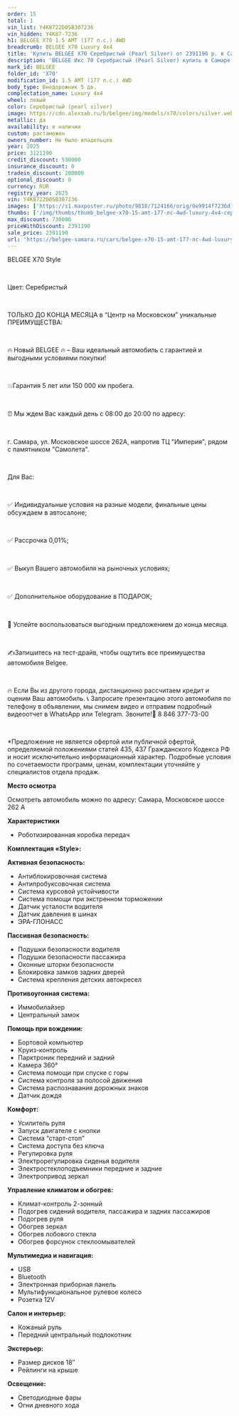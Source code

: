 ```yaml
---
order: 15
total: 1
vin_list: Y4K8722D0SB307236
vin_hidden: Y4K87-7236
h1: BELGEE X70 1.5 AMT (177 л.с.) 4WD
breadcrumb: BELGEE X70 Luxury 4х4
title: 'Купить BELGEE X70 Серебристый (Pearl Silver) от 2391190 р. в Самаре. Цены и комплектации на новые авто в автосалоне официального дилера BELGEE'
description: 'BELGEE Икс 70 Серебристый (Pearl Silver) купить в Самаре. Кредит от 0,01%, авторассрочка, скидки на все автомобили от розничной цены. Гарантия 3 года или 100 000 км. Звонить по тел.: +7 (846) 377-73-00'
mark_id: BELGEE
folder_id: 'X70'
modification_id: 1.5 AMT (177 л.с.) 4WD
body_type: Внедорожник 5 дв.
complectation_name: Luxury 4х4
wheel: левый
color: Серебристый (pearl silver)
image: https://cdn.alexsab.ru/b/belgee/img/models/x70/colors/silver.webp
metallic: да
availability: в наличии
custom: растаможен
owners_number: Не было владельцев
year: 2025
price: 3121190
credit_discount: 530000
insurance_discount: 0
tradein_discount: 200000
optional_discount: 0
currency: RUR
registry_year: 2025
vin: Y4K8722D0SB307236
images: ['https://s1.maxposter.ru/photo/9818/7124166/orig/0e9914f7236d1370dedb104a353882c9.jpg?sid=14', 'https://s1.maxposter.ru/photo/9818/7124166/orig/ae3b894954dfa7d3e166c312e36ec732.jpg?sid=14', 'https://s1.maxposter.ru/photo/9818/7124166/orig/9f6f6568f94c73fa59ed3f10de6a6607.jpg?sid=14', 'https://s1.maxposter.ru/photo/9818/7124166/orig/23350085c148cc517e09d1d1e1ea2a4b.jpg?sid=14', 'https://s1.maxposter.ru/photo/9818/7124166/orig/b14dc170775419fe1e0fc6217fbaa9ca.jpg?sid=14', 'https://s1.maxposter.ru/photo/9818/7124166/orig/0f86fd75617e512d98fd9ae1ed3f6494.jpg?sid=14', 'https://s1.maxposter.ru/photo/9818/7124166/orig/8c6ad9801b70bcb5be209825478cd482.jpg?sid=14', 'https://s1.maxposter.ru/photo/9818/7124166/orig/f666e565742cfe02b2a28b128c78b34f.jpg?sid=14', 'https://s1.maxposter.ru/photo/9818/7124166/orig/3d7e021a5a3c703546f080ac7f498bc8.jpg?sid=14', 'https://s1.maxposter.ru/photo/9818/7124166/orig/9aba94fceb10a87c0c203f31ee3ad6d2.jpg?sid=14', 'https://s1.maxposter.ru/photo/9818/7124166/orig/a2564cb51c31ca7493a953e93236b197.jpg?sid=14', 'https://s1.maxposter.ru/photo/9818/7124166/orig/e5651c1eba471e9a4d9c5c9a9832984d.jpg?sid=14', 'https://s1.maxposter.ru/photo/9818/7124166/orig/af013dfd6581b9659fe2e346f90818f5.jpg?sid=14', 'https://s1.maxposter.ru/photo/9818/7124166/orig/b38c815792de3135e26b8446a215f9ea.jpg?sid=14', 'https://s1.maxposter.ru/photo/9818/7124166/orig/c6011b87764c5767873b80b1ddf1a093.jpg?sid=14', 'https://s1.maxposter.ru/photo/9818/7124166/orig/03adedeb415a15b7fbd5c6cd18eaf1cf.jpg?sid=14', 'https://s1.maxposter.ru/photo/9818/7124166/orig/3b1eaa8762524c7ed2ade1b7a70976c2.jpg?sid=14', 'https://s1.maxposter.ru/photo/9818/7124166/orig/37ff295cdbbea956d6b6c5ed400efd5b.jpg?sid=14', 'https://s1.maxposter.ru/photo/9818/7124166/orig/0f594721e66e09c208df9b86b59ab917.jpg?sid=14', 'https://s1.maxposter.ru/photo/9818/7124166/orig/a711df023d4f41fede58caecdb14cb8e.jpg?sid=14', 'https://s1.maxposter.ru/photo/9818/7124166/orig/a4f03bd41fa030f41234123bfb00f9d8.jpg?sid=14', 'https://s1.maxposter.ru/photo/9818/7124166/orig/8549c9597d79c3966386963ce3209396.jpg?sid=14', 'https://s1.maxposter.ru/photo/9818/7124166/orig/ba24280b9124e80809f84d0fe081f37a.jpg?sid=14', 'https://s1.maxposter.ru/photo/9818/7124166/orig/535f901e55e0c32026ccba78f64c0561.jpg?sid=14', 'https://s1.maxposter.ru/photo/9818/7124166/orig/ea72374ad1c5358616a7c972ecc7e3f9.jpg?sid=14', 'https://s1.maxposter.ru/photo/9818/7124166/orig/d79d3b85c99a54439f6636e6f4793675.jpg?sid=14', 'https://s1.maxposter.ru/photo/9818/7124166/orig/c0fa33f6921c6a65b84218cfe16f03bc.jpg?sid=14', 'https://s1.maxposter.ru/photo/9818/7124166/orig/67ac608869cd9248a5569e8a4aa6d45d.jpg?sid=14', 'https://s1.maxposter.ru/photo/9818/7124166/orig/3d282aed35502d25ddb0b2a0db01ac9c.jpg?sid=14', 'https://s1.maxposter.ru/photo/9818/7124166/orig/65b3613eec08b9cbd0d44962027adc77.jpg?sid=14', 'https://s1.maxposter.ru/photo/9818/7124166/orig/ffae641789f5ea89cf2210f99298c36a.jpg?sid=14', 'https://s1.maxposter.ru/photo/9818/7124166/orig/81055315cd0f042c9215359eb8349669.jpg?sid=14', 'https://s1.maxposter.ru/photo/9818/7124166/orig/b26b708adf8e63ac6d1481ef6087b8af.jpg?sid=14', 'https://s1.maxposter.ru/photo/9818/7124166/orig/a1c6d4210638307ae081a4b5eb569693.jpg?sid=14', 'https://s1.maxposter.ru/photo/9818/7124166/orig/1780b117f67b06a72cb77401c5204b44.jpg?sid=14', 'https://s1.maxposter.ru/photo/9818/7124166/orig/01d591b9803bd20d6b651eda432f12cf.jpg?sid=14', 'https://s1.maxposter.ru/photo/9818/7124166/orig/16703d7be45e008ca3ec3f8ea079be69.jpg?sid=14', 'https://s1.maxposter.ru/photo/9818/7124166/orig/54a81f0e02200e1861b94258a288d6c7.jpg?sid=14']
thumbs: ['/img/thumbs/thumb_belgee-x70-15-amt-177-лс-4wd-luxury-4х4-серебристый-pearl-silver-2025_882c9_0.webp', '/img/thumbs/thumb_belgee-x70-15-amt-177-лс-4wd-luxury-4х4-серебристый-pearl-silver-2025_ec732_1.webp', '/img/thumbs/thumb_belgee-x70-15-amt-177-лс-4wd-luxury-4х4-серебристый-pearl-silver-2025_a6607_2.webp', '/img/thumbs/thumb_belgee-x70-15-amt-177-лс-4wd-luxury-4х4-серебристый-pearl-silver-2025_a2a4b_3.webp', '/img/thumbs/thumb_belgee-x70-15-amt-177-лс-4wd-luxury-4х4-серебристый-pearl-silver-2025_aa9ca_4.webp']
max_discount: 730000
priceWithDiscount: 2391190
sale_price: 2391190
url: 'https://belgee-samara.ru/cars/belgee-x70-15-amt-177-лс-4wd-luxury-4х4-серебристый-pearl-silver-2025/'
---
```

<p>
 <p>
  ВЕLGEЕ X70 Style
  <br/>
 </p>
 <br/>
 <p>
  Цвет: Серебристый
  <br/>
 </p>
 <br/>
 <p>
  TOЛЬКО ДО KОНЦA MЕСЯЦА в “Центр на Московском” уникальныe ПPЕИMУЩЕСТВА:
  <br/>
 </p>
 <br/>
 <p>
  🔥 Новый ВЕLGЕЕ  🔥 – Ваш идеальный автомобиль с гарантией и выгодными условиями покупки!
  <br/>
 </p>
 <br/>
 <p>
  💥Гарантия 5 лет или 150 000 км пробега.
  <br/>
 </p>
 <br/>
 <p>
  ⏰ Мы ждем Вас каждый день с 08:00 до 20:00 по адресу:
  <br/>
 </p>
 <br/>
 <p>
  г. Самара, ул. Московское шоссе 262А, напротив ТЦ "Империя", рядом с памятником "Самолета".
  <br/>
 </p>
 <br/>
 <p>
  Для Вас:
  <br/>
 </p>
 <br/>
 <p>
  ✅ Индивидуальные условия на разные модели, финальные цены обсуждаем в автосалоне;
  <br/>
 </p>
 <br/>
 <p>
  ✅ Рассрочка 0,01%;
  <br/>
 </p>
 <br/>
 <p>
  ✅ Выкуп Вашего автомобиля на рыночных условиях;
  <br/>
 </p>
 <br/>
 <p>
  ✅ Дополнительное оборудование в ПОДАРОК;
  <br/>
 </p>
 <br/>
 <p>
  📆 Успейте воспользоваться выгодным предложением до конца месяца.
  <br/>
 </p>
 <br/>
 <p>
  ✍️Запишитесь на тест-драйв, чтобы ощутить все преимущества автомобиля Веlgее.
  <br/>
 </p>
 <br/>
 <p>
  🔥 Если Вы из другого города, дистанционно рассчитаем кредит и оценим Ваш автомобиль. 📞 Запросите презентацию этого автомобиля по телефону в объявлении, мы снимем видео и отправим подробный видеоотчет в WhаtsАрр или Теlеgrаm. Звоните!📲 8 846 377-73-00
  <br/>
 </p>
 <br/>
 <p>
  *Предложение не является офертой или публичной офертой, определяемой положениями статей 435, 437 Гражданского Кодекса РФ и носит исключительно информационный характер. Подробные условия по сочетаемости программ, ценам, комплектации уточняйте у специалистов отдела продаж.
 </p>
 <p>
  <strong>
   Место осмотра
  </strong>
 </p>
 <p>
  Осмотреть автомобиль можно по адресу: Самара, Московское шоссе 262 А
 </p>
 <p>
  <strong>
   Характеристики
  </strong>
 </p>
 <ul>
  <li>
   Роботизированная коробка передач
  </li>
 </ul>
 <p>
  <strong>
   Комплектация «Style»:
  </strong>
 </p>
 <p>
  <strong>
   Активная безопасность:
  </strong>
 </p>
 <ul>
  <li>
   Антиблокировочная система
  </li>
  <li>
   Антипробуксовочная система
  </li>
  <li>
   Система курсовой устойчивости
  </li>
  <li>
   Система помощи при экстренном торможении
  </li>
  <li>
   Датчик усталости водителя
  </li>
  <li>
   Датчик давления в шинах
  </li>
  <li>
   ЭРА-ГЛОНАСС
  </li>
 </ul>
 <p>
  <strong>
   Пассивная безопасность:
  </strong>
 </p>
 <ul>
  <li>
   Подушки безопасности водителя
  </li>
  <li>
   Подушки безопасности пассажира
  </li>
  <li>
   Оконные шторки безопасности
  </li>
  <li>
   Блокировка замков задних дверей
  </li>
  <li>
   Система крепления детских автокресел
  </li>
 </ul>
 <p>
  <strong>
   Противоугонная система:
  </strong>
 </p>
 <ul>
  <li>
   Иммобилайзер
  </li>
  <li>
   Центральный замок
  </li>
 </ul>
 <p>
  <strong>
   Помощь при вождении:
  </strong>
 </p>
 <ul>
  <li>
   Бортовой компьютер
  </li>
  <li>
   Круиз-контроль
  </li>
  <li>
   Парктроник передний и задний
  </li>
  <li>
   Камера 360°
  </li>
  <li>
   Система помощи при спуске с горы
  </li>
  <li>
   Система контроля за полосой движения
  </li>
  <li>
   Система распознавания дорожных знаков
  </li>
  <li>
   Датчик дождя
  </li>
 </ul>
 <p>
  <strong>
   Комфорт:
  </strong>
 </p>
 <ul>
  <li>
   Усилитель руля
  </li>
  <li>
   Запуск двигателя с кнопки
  </li>
  <li>
   Система “старт-стоп”
  </li>
  <li>
   Система доступа без ключа
  </li>
  <li>
   Регулировка руля
  </li>
  <li>
   Электрорегулировка сиденья водителя
  </li>
  <li>
   Электростеклоподъемники передние и задние
  </li>
  <li>
   Электропривод зеркал
  </li>
 </ul>
 <p>
  <strong>
   Управление климатом и обогрев:
  </strong>
 </p>
 <ul>
  <li>
   Климат-контроль 2-зонный
  </li>
  <li>
   Подогрев сидений водителя, пассажира и задних пассажиров
  </li>
  <li>
   Подогрев руля
  </li>
  <li>
   Обогрев зеркал
  </li>
  <li>
   Обогрев лобового стекла
  </li>
  <li>
   Обогрев форсунок стеклоомывателей
  </li>
 </ul>
 <p>
  <strong>
   Мультимедиа и навигация:
  </strong>
 </p>
 <ul>
  <li>
   USB
  </li>
  <li>
   Bluetooth
  </li>
  <li>
   Электронная приборная панель
  </li>
  <li>
   Мультифункциональное рулевое колесо
  </li>
  <li>
   Розетка 12V
  </li>
 </ul>
 <p>
  <strong>
   Салон и интерьер:
  </strong>
 </p>
 <ul>
  <li>
   Кожаный руль
  </li>
  <li>
   Передний центральный подлокотник
  </li>
 </ul>
 <p>
  <strong>
   Экстерьер:
  </strong>
 </p>
 <ul>
  <li>
   Размер дисков 18″
  </li>
  <li>
   Рейлинги на крыше
  </li>
 </ul>
 <p>
  <strong>
   Освещение:
  </strong>
 </p>
 <ul>
  <li>
   Светодиодные фары
  </li>
  <li>
   Огни дневного хода
  </li>
 </ul>
</p>
